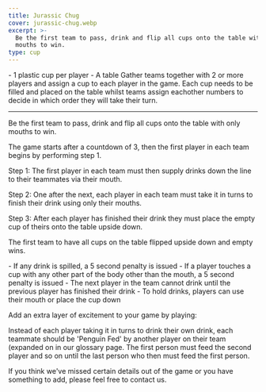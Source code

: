 ```yaml
---
title: Jurassic Chug
cover: jurassic-chug.webp
excerpt: >-
  Be the first team to pass, drink and flip all cups onto the table with only
  mouths to win.
type: cup
---
```


<GameHero
  cover="/BeerGoggleGames/images/jurassic-chug.webp"
  alt="Jurassic Chug"
/>

<GameSection title="Equipment" icon="/BeerGoggleGames/images/liquor.webp">
-   1 plastic cup per player
-   A table
</GameSection>

<GameSection title="Setup" icon="/BeerGoggleGames/images/settings.webp">
Gather teams together with 2 or more players and assign a cup to each player in the game. Each cup needs to be filled and placed on the table whilst teams assign eachother numbers to decide in which order they will take their turn.

* * *
</GameSection>

<GameSection title="Aim of the Game" icon="/BeerGoggleGames/images/target.webp">
<p>Be the first team to pass, drink and flip all cups onto the table with only mouths to win.</p>
</GameSection>

<GameSection title="How to Play" icon="/BeerGoggleGames/images/question.webp">
The game starts after a countdown of 3, then the first player in each team begins by performing step 1.

Step 1: The first player in each team must then supply drinks down the line to their teammates via their mouth.

Step 2: One after the next, each player in each team must take it in turns to finish their drink using only their mouths.

Step 3: After each player has finished their drink they must place the empty cup of theirs onto the table upside down.

The first team to have all cups on the table flipped upside down and empty wins.
</GameSection>

<GameSection title="Rules" icon="/BeerGoggleGames/images/rules.webp">
-   If any drink is spilled, a 5 second penalty is issued
-   If a player touches a cup with any other part of the body other than the mouth, a 5 second penalty is issued
-   The next player in the team cannot drink until the previous player has finished their drink
-   To hold drinks, players can use their mouth or place the cup down
</GameSection>

<GameSection title="Special Edition" icon="/BeerGoggleGames/images/special.webp">
<p>Add an extra layer of excitement to your game by playing:</p>
</GameSection>

<GameSection title="**Extreme Rules**" icon="/BeerGoggleGames/images/question.webp">
<p>Instead of each player taking it in turns to drink their own drink, each teammate should be 'Penguin Fed' by another player on their team (expanded on in our glossary page. The first person must feed the second player and so on until the last person who then must feed the first person.</p>
</GameSection>

<ShareButtons title="Jurassic Chug" />

<FeedbackCard>
<p>If you think we've missed certain details out of the game or you have something to add, please feel free to contact us.</p>
</FeedbackCard>
